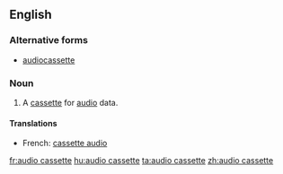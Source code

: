 ==English==

===Alternative forms===
*[[audiocassette]]

===Noun===
{{en-noun|sg=[[audio]] [[cassette]]}}

# A [[cassette]] for [[audio]] data.

====Translations====
*French: [[cassette audio]] {{f}}

[[fr:audio cassette]]
[[hu:audio cassette]]
[[ta:audio cassette]]
[[zh:audio cassette]]